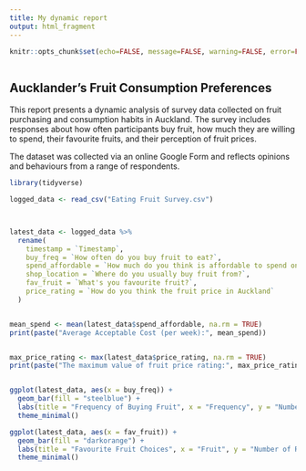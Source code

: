 ```yaml
---
title: My dynamic report
output: html_fragment
---
```


```r
knitr::opts_chunk$set(echo=FALSE, message=FALSE, warning=FALSE, error=FALSE)

```

```css

```

## Aucklander's Fruit Consumption Preferences

This report presents a dynamic analysis of survey data collected on fruit purchasing and consumption habits in Auckland. The survey includes responses about how often participants buy fruit, how much they are willing to spend, their favourite fruits, and their perception of fruit prices.

The dataset was collected via an online Google Form and reflects opinions and behaviours from a range of respondents.


```r
library(tidyverse)

logged_data <- read_csv("Eating Fruit Survey.csv")



latest_data <- logged_data %>%
  rename(
    timestamp = `Timestamp`,
    buy_freq = `How often do you buy fruit to eat?`,
    spend_affordable = `How much do you think is affordable to spend on fruit weekly?`,
    shop_location = `Where do you usually buy fruit from?`,
    fav_fruit = `What's you favourite fruit?`,
    price_rating = `How do you think the fruit price in Auckland`
  )


mean_spend <- mean(latest_data$spend_affordable, na.rm = TRUE)
print(paste("Average Acceptable Cost (per week):", mean_spend))


max_price_rating <- max(latest_data$price_rating, na.rm = TRUE)
print(paste("The maximum value of fruit price rating:", max_price_rating))


ggplot(latest_data, aes(x = buy_freq)) +
  geom_bar(fill = "steelblue") +
  labs(title = "Frequency of Buying Fruit", x = "Frequency", y = "Number of Respondents") +
  theme_minimal()

ggplot(latest_data, aes(x = fav_fruit)) +
  geom_bar(fill = "darkorange") +
  labs(title = "Favourite Fruit Choices", x = "Fruit", y = "Number of Respondents") +
  theme_minimal()

```

